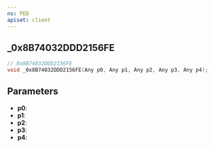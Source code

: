 ```yaml
---
ns: PED
apiset: client
---
```

## _0x8B74032DDD2156FE

```c
// 0x8B74032DDD2156FE
void _0x8B74032DDD2156FE(Any p0, Any p1, Any p2, Any p3, Any p4);
```


## Parameters
* **p0**:
* **p1**:
* **p2**:
* **p3**:
* **p4**: